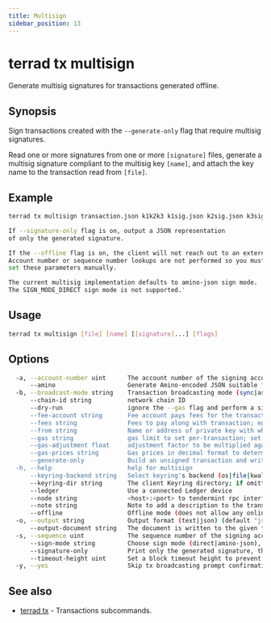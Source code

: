 ```yaml
---
title: Multisign
sidebar_position: 13
---
```


# terrad tx multisign

Generate multisig signatures for transactions generated offline. 

## Synopsis

Sign transactions created with the `--generate-only` flag that require multisig signatures.

Read one or more signatures from one or more `[signature]` files, generate a multisig signature compliant to the multisig key `[name]`, and attach the key name to the transaction read from `[file]`.

## Example

```sh Terrad
terrad tx multisign transaction.json k1k2k3 k1sig.json k2sig.json k3sig.json

If --signature-only flag is on, output a JSON representation
of only the generated signature.

If the --offline flag is on, the client will not reach out to an external node.
Account number or sequence number lookups are not performed so you must
set these parameters manually.

The current multisig implementation defaults to amino-json sign mode.
The SIGN_MODE_DIRECT sign mode is not supported.'

```

## Usage

```sh Terrad
terrad tx multisign [file] [name] [[signature]...] [flags]
```

## Options

```sh Terrad
  -a, --account-number uint      The account number of the signing account (offline mode only)
      --amino                    Generate Amino-encoded JSON suitable for submitting to the txs REST endpoint
  -b, --broadcast-mode string    Transaction broadcasting mode (sync|async|block) (default "sync")
      --chain-id string          network chain ID
      --dry-run                  ignore the --gas flag and perform a simulation of a transaction, but don't broadcast it (when enabled, the local Keybase is not accessible)
      --fee-account string       Fee account pays fees for the transaction instead of deducting from the signer
      --fees string              Fees to pay along with transaction; eg: 10uluna
      --from string              Name or address of private key with which to sign
      --gas string               gas limit to set per-transaction; set to "auto" to calculate sufficient gas automatically (default 200000)
      --gas-adjustment float     adjustment factor to be multiplied against the estimate returned by the tx simulation; if the gas limit is set manually this flag is ignored  (default 1)
      --gas-prices string        Gas prices in decimal format to determine the transaction fee (e.g. 0.1uluna)
      --generate-only            Build an unsigned transaction and write it to STDOUT (when enabled, the local Keybase is not accessible)
  -h, --help                     help for multisign
      --keyring-backend string   Select keyring's backend (os|file|kwallet|pass|test|memory) (default "os")
      --keyring-dir string       The client Keyring directory; if omitted, the default 'home' directory will be used
      --ledger                   Use a connected Ledger device
      --node string              <host>:<port> to tendermint rpc interface for this chain (default "tcp://localhost:26657")
      --note string              Note to add a description to the transaction (previously --memo)
      --offline                  Offline mode (does not allow any online functionality
  -o, --output string            Output format (text|json) (default "json")
      --output-document string   The document is written to the given file instead of STDOUT
  -s, --sequence uint            The sequence number of the signing account (offline mode only)
      --sign-mode string         Choose sign mode (direct|amino-json), this is an advanced feature
      --signature-only           Print only the generated signature, then exit
      --timeout-height uint      Set a block timeout height to prevent the tx from being committed past a certain height
  -y, --yes                      Skip tx broadcasting prompt confirmation
```

## See also

* [terrad tx](./terrad_tx.mdx)	 - Transactions subcommands.


